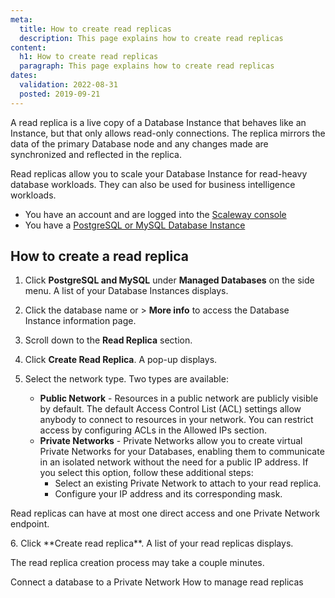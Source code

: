 ```yaml
---
meta:
  title: How to create read replicas
  description: This page explains how to create read replicas
content:
  h1: How to create read replicas
  paragraph: This page explains how to create read replicas
dates:
  validation: 2022-08-31
  posted: 2019-09-21
---
```


A read replica is a live copy of a Database Instance that behaves like an Instance, but that only allows read-only connections. The replica mirrors the data of the primary Database node and any changes made are synchronized and reflected in the replica.

Read replicas allow you to scale your Database Instance for read-heavy database workloads. They can also be used for business intelligence workloads. 

<Message type="requirement">

- You have an account and are logged into the [Scaleway console](https://console.scaleway.com)
- You have a [PostgreSQL or MySQL Database Instance](/managed-databases/postgresql-and-mysql/quickstart)

</Message>

## How to create a read replica

1. Click **PostgreSQL and MySQL** under **Managed Databases** on the side menu. A list of your Database Instances displays.
2. Click the database name or <Icon name="more" /> > **More info** to access the Database Instance information page.
3. Scroll down to the **Read Replica** section. 
4. Click **Create Read Replica**. A pop-up displays.
5. Select the network type. Two types are available:

    - **Public Network** - Resources in a public network are publicly visible by default. The default Access Control List (ACL) settings allow anybody to connect to resources in your network. You can restrict access by configuring ACLs in the Allowed IPs section.
    - **Private Networks** - Private Networks allow you to create virtual Private Networks for your Databases, enabling them to communicate in an isolated network without the need for a public IP address. If you select this option, follow these additional steps:
      - Select an existing Private Network to attach to your read replica.
      - Configure your IP address and its corresponding mask. 

  <Message type="note">

  Read replicas can have at most one direct access and one Private Network endpoint.

  </Message>
6. Click **Create read replica**. A list of your read replicas displays.

<Message type="note">

  The read replica creation process may take a couple minutes. 

</Message>

<Navigation title="See Also">
  <PreviousButton to="/managed-databases/postgresql-and-mysql/how-to/connect-database-private-network/">Connect a database to a Private Network</PreviousButton>
  <NextButton to="/managed-databases/postgresql-and-mysql/how-to/manage-read-replica">How to manage read replicas</NextButton>
</Navigation>
